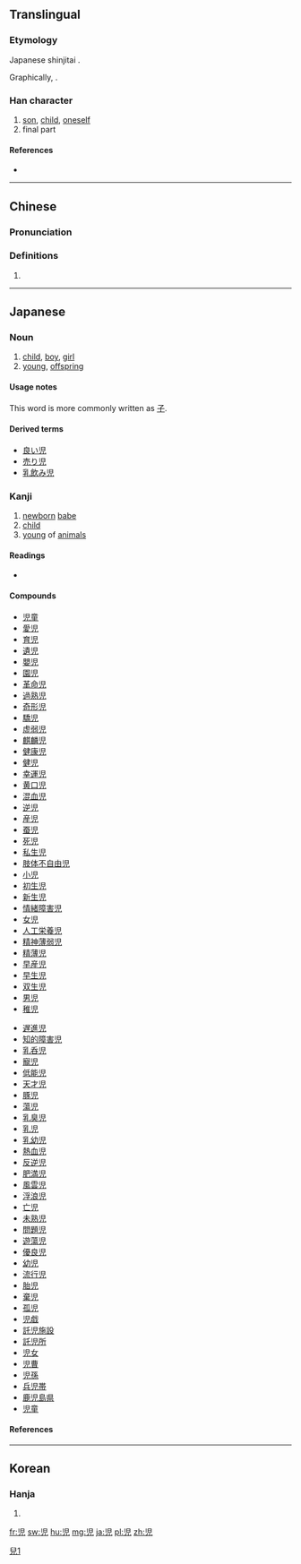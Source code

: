 {{also|兒|儿}}
==Translingual==
{{ja-forms|児|[[儿]]|[[兒]]}}
===Etymology===
Japanese shinjitai {{Han simp|兒|f=臼|t=旧}}.

Graphically, {{Han compound|旧|儿}}.

===Han character===
{{Han char|rn=10|rad=儿|as=05|sn=7|four=|canj=中日竹山 (LAHU)|ids=⿱[[旧]][[儿]]}}

# [[son]], [[child]], [[oneself]]
# final part

====References====
* {{Han ref|kx=0125.021|dkj=01364|dj=0265.050|hdz=10270.020|uh=5150|ud=20816}}

----

==Chinese==
{{zh-forms}}

===Pronunciation===
{{zh-pron
|m=児
|c=
|h=pfs=
|md=
|mn=
|w=
|mc=y
|oc=y
|cat=n
}}

===Definitions===
{{zh-hanzi}}

# {{rfdef|lang=zh}}

----

==Japanese==

===Noun===
{{ja-noun|こ|kyu=兒}}

# [[child]], [[boy]], [[girl]]
# [[young]], [[offspring]]

====Usage notes====
This word is more commonly written as [[子]].

====Derived terms====
* [[良い児]]
* [[売り児]]
* [[乳飲み児]]

===Kanji===
{{ja-kanji|grade=4|rs=儿05|style=s|kyu=兒}}

# [[newborn]] [[babe]]
# [[child]]
# [[young]] of [[animals]]

====Readings====
* {{ja-readings|kanon=[[じ]] (ji), [[げい]] (gei)|goon=[[に]] (ni), [[げ]] (ge)|kun=[[こ]] (ko)|nanori=[[る]] (ru)}}

[[Category:CJKV characters simplified differently in Japan and China|兒1]]

====Compounds====
{{top2}}
* [[児童]]
* [[愛児]]
* [[育児]]
* [[遺児]]
* [[嬰児]]
* [[園児]]
* [[革命児]]
* [[過熟児]]
* [[奇形児]]
* [[驕児]]
* [[虚弱児]]
* [[麒麟児]]
* [[健康児]]
* [[健児]]
* [[幸運児]]
* [[黄口児]]
* [[混血児]]
* [[逆児]]
* [[産児]]
* [[蚕児]]
* [[死児]]
* [[私生児]]
* [[肢体不自由児]]
* [[小児]]
* [[初生児]]
* [[新生児]]
* [[情緒障害児]]
* [[女児]]
* [[人工栄養児]]
* [[精神薄弱児]]
* [[精薄児]]
* [[早産児]]
* [[早生児]]
* [[双生児]]
* [[男児]]
* [[稚児]]
{{mid2}}
* [[遅進児]]
* [[知的障害児]]
* [[乳呑児]]
* [[寵児]]
* [[低能児]]
* [[天才児]]
* [[豚児]]
* [[蕩児]]
* [[乳臭児]]
* [[乳児]]
* [[乳幼児]]
* [[熱血児]]
* [[反逆児]]
* [[肥満児]]
* [[風雲児]]
* [[浮浪児]]
* [[亡児]]
* [[未熟児]]
* [[問題児]]
* [[遊蕩児]]
* [[優良児]]
* [[幼児]]
* [[流行児]]
* [[胎児]]
* [[棄児]]
* [[孤児]]
* [[児戯]]
* [[託児施設]]
* [[託児所]]
* [[児女]]
* [[児曹]]
* [[児孫]]
* [[兵児帯]]
* [[鹿児島県]]
* [[児童]]
{{bottom}}

====References====
{{ja-kref
|jis= 3B79
|ku= 2789
|shift= 8E99
|euc= BBF9
|freq= 679
|nelson= 572
|newnelson= 355
|halpern= 2546
|kld= 1617
|heisig= 58
|tuttle= 4c3.3
}}

----

==Korean==

===Hanja===
{{ko-hanja|hangeul=[[아]]|eumhun=|rv=a|mr=a|y=a}}

# {{defn|lang=ko|sort=儿05}}

[[fr:児]]
[[sw:児]]
[[hu:児]]
[[mg:児]]
[[ja:児]]
[[pl:児]]
[[zh:児]]